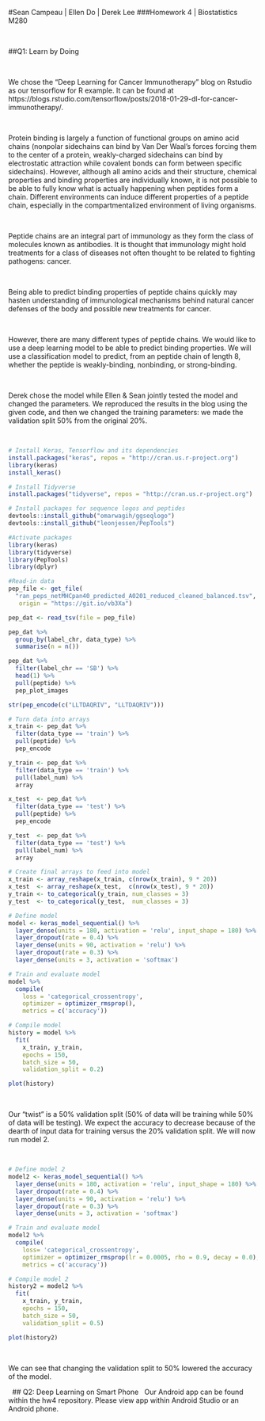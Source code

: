 #Sean Campeau | Ellen Do | Derek Lee
###Homework 4 | Biostatistics M280

&nbsp;
&nbsp;
&nbsp;

##Q1: Learn by Doing

&nbsp;

We chose the "Deep Learning for Cancer Immunotherapy" blog on Rstudio as our tensorflow for R example. It can be found at https://blogs.rstudio.com/tensorflow/posts/2018-01-29-dl-for-cancer-immunotherapy/.

&nbsp;

Protein binding is largely a function of functional groups on amino acid chains (nonpolar sidechains can bind by Van Der Waal's forces forcing them to the center of a protein, weakly-charged sidechains can bind by electrostatic attraction while covalent bonds can form between specific sidechains). However, although all amino acids and their structure, chemical properties and binding properties are individually known, it is not possible to be able to fully know what is actually happening when peptides form a chain. Different environments can induce different properties of a peptide chain, especially in the compartmentalized environment of living organisms.

&nbsp;

Peptide chains are an integral part of immunology as they form the class of molecules known as antibodies. It is thought that immunology might hold treatments for a class of diseases not often thought to be related to fighting pathogens: cancer.

&nbsp;

Being able to predict binding properties of peptide chains quickly may hasten understanding of immunological mechanisms behind natural cancer defenses of the body and possible new treatments for cancer.

&nbsp;

However, there are many different types of peptide chains. We would like to use a deep learning model to be able to predict binding properties. We will use a classification model to predict, from an peptide chain of length 8, whether the peptide is weakly-binding, nonbinding, or strong-binding.

&nbsp;

Derek chose the model while Ellen & Sean jointly tested the model and changed the parameters. We reproduced the results in the blog using the given code, and then we changed the training parameters: we made the validation split 50% from the original 20%.

&nbsp;
```R
# Install Keras, Tensorflow and its dependencies
install.packages("keras", repos = "http://cran.us.r-project.org")
library(keras)
install_keras()

# Install Tidyverse
install.packages("tidyverse", repos = "http://cran.us.r-project.org")

# Install packages for sequence logos and peptides
devtools::install_github("omarwagih/ggseqlogo")
devtools::install_github("leonjessen/PepTools")

#Activate packages
library(keras)
library(tidyverse)
library(PepTools)
library(dplyr)

#Read-in data
pep_file <- get_file(
  "ran_peps_netMHCpan40_predicted_A0201_reduced_cleaned_balanced.tsv", 
   origin = "https://git.io/vb3Xa") 

pep_dat <- read_tsv(file = pep_file)

pep_dat %>% 
  group_by(label_chr, data_type) %>% 
  summarise(n = n())

pep_dat %>% 
  filter(label_chr == 'SB') %>% 
  head(1) %>% 
  pull(peptide) %>% 
  pep_plot_images

str(pep_encode(c("LLTDAQRIV", "LLTDAQRIV")))

# Turn data into arrays
x_train <- pep_dat %>% 
  filter(data_type == 'train') %>% 
  pull(peptide) %>% 
  pep_encode

y_train <- pep_dat %>% 
  filter(data_type == 'train') %>% 
  pull(label_num) %>% 
  array

x_test  <- pep_dat %>% 
  filter(data_type == 'test') %>% 
  pull(peptide) %>% 
  pep_encode

y_test  <- pep_dat %>% 
  filter(data_type == 'test') %>% 
  pull(label_num) %>% 
  array

# Create final arrays to feed into model
x_train <- array_reshape(x_train, c(nrow(x_train), 9 * 20))
x_test  <- array_reshape(x_test,  c(nrow(x_test), 9 * 20))
y_train <- to_categorical(y_train, num_classes = 3)
y_test  <- to_categorical(y_test,  num_classes = 3)

# Define model
model <- keras_model_sequential() %>% 
  layer_dense(units = 180, activation = 'relu', input_shape = 180) %>% 
  layer_dropout(rate = 0.4) %>% 
  layer_dense(units = 90, activation = 'relu') %>%
  layer_dropout(rate = 0.3) %>%
  layer_dense(units = 3, activation = 'softmax')

# Train and evaluate model
model %>% 
  compile(
    loss = 'categorical_crossentropy',
    optimizer = optimizer_rmsprop(),
    metrics = c('accuracy'))

# Compile model
history = model %>% 
  fit(
    x_train, y_train, 
    epochs = 150, 
    batch_size = 50, 
    validation_split = 0.2)

plot(history)
```
&nbsp;

Our "twist" is a 50% validation split (50% of data will be training while 50% of data will be testing). We expect the accuracy to decrease because of the dearth of input data for training versus the 20% validation split. We will now run model 2.

&nbsp;
```r
# Define model 2
model2 <- keras_model_sequential() %>% 
  layer_dense(units = 180, activation = 'relu', input_shape = 180) %>% 
  layer_dropout(rate = 0.4) %>% 
  layer_dense(units = 90, activation = 'relu') %>%
  layer_dropout(rate = 0.3) %>%
  layer_dense(units = 3, activation = 'softmax')

# Train and evaluate model
model2 %>% 
  compile(
    loss= 'categorical_crossentropy',
    optimizer = optimizer_rmsprop(lr = 0.0005, rho = 0.9, decay = 0.0),
    metrics = c('accuracy'))

# Compile model 2
history2 = model2 %>% 
  fit(
    x_train, y_train, 
    epochs = 150, 
    batch_size = 50, 
    validation_split = 0.5)

plot(history2)
```
&nbsp;

We can see that changing the validation split to 50% lowered the accuracy of the model.

&nbsp;
## Q2: Deep Learning on Smart Phone
&nbsp;
Our Android app can be found within the hw4 repository. Please view app within Android Studio or an Android phone.
